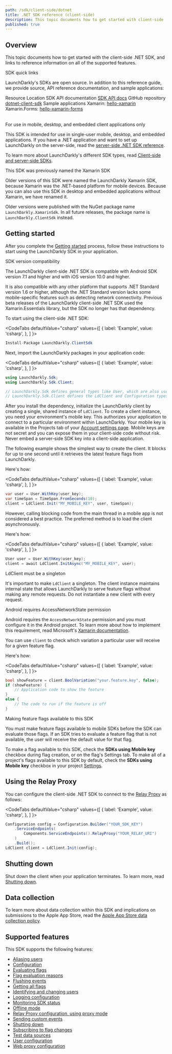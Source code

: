 ```yaml
---
path: /sdk/client-side/dotnet
title: .NET SDK reference (client-side)
description: This topic documents how to get started with client-side .NET SDK, and links to reference information on all of the supported features.
published: true
---
```


## Overview

This topic documents how to get started with the client-side .NET SDK, and links to reference information on all of the supported features.

<Callout intent="primary">
<CalloutTitle>SDK quick links</CalloutTitle>
<CalloutDescription>

LaunchDarkly's SDKs are open source. In addition to this reference guide, we provide source, API reference documentation, and sample applications:

<Table>
  <TableHeader>
    <TableHeadCell>Resource</TableHeadCell>
    <TableHeadCell>Location</TableHeadCell>
  </TableHeader>
  <TableBody>
    <TableRow>
      <TableCell>SDK API documentation</TableCell>
      <TableCell><a href="https://launchdarkly.github.io/dotnet-client-sdk/">SDK API docs</a></TableCell>
    </TableRow>
    <TableRow>
      <TableCell>GitHub repository</TableCell>
      <TableCell><a href="https://github.com/launchdarkly/dotnet-client-sdk">dotnet-client-sdk</a></TableCell>
    </TableRow>
    <TableRow>
      <TableCell>Sample applications</TableCell>
      <TableCell>Xamarin: <a href="https://github.com/launchdarkly/hello-xamarin">hello-xamarin</a> <br/> Xamarin.Forms: <a href="https://github.com/launchdarkly/hello-xamarin-forms">hello-xamarin-forms</a></TableCell>
    </TableRow>
  </TableBody>
</Table>

</CalloutDescription>
</Callout>

<Callout intent="info">
<CalloutTitle>For use in mobile, desktop, and embedded client applications only</CalloutTitle>
<CalloutDescription>

This SDK is intended for use in single-user mobile, desktop, and embedded applications. If you have a .NET application and want to set up LaunchDarkly on the server-side, read the [server-side .NET SDK reference](/sdk/server-side/dotnet).

To learn more about LaunchDarkly's different SDK types, read [Client-side and server-side SDKs](/sdk/concepts/client-side-server-side).

</CalloutDescription>
</Callout>

<Callout intent="info">
<CalloutTitle>This SDK was previously named the Xamarin SDK</CalloutTitle>
<CalloutDescription>

Older versions of this SDK were named the LaunchDarkly Xamarin SDK, because Xamarin was the .NET-based platform for mobile devices. Because you can also use this SDK in desktop and embedded applications without Xamarin, we have renamed it.

Older versions were published with the NuGet package name `LaunchDarkly.XamarinSdk`. In all future releases, the package name is `LaunchDarkly.ClientSdk` instead.

</CalloutDescription>
</Callout>

## Getting started

After you complete the [Getting started](/home/getting-started) process, follow these instructions to start using the LaunchDarkly SDK in your application.

<Callout intent="info">
<CalloutTitle>SDK version compatibility</CalloutTitle>
<CalloutDescription>

The LaunchDarkly client-side .NET SDK is compatible with Android SDK version 7.1 and higher and with iOS version 10.0 and higher.

It is also compatible with any other platform that supports .NET Standard version 1.6 or higher, although the .NET Standard version lacks some mobile-specific features such as detecting network connectivity. Previous beta releases of the LaunchDarkly client-side .NET SDK used the Xamarin.Essentials library, but the SDK no longer has that dependency.

</CalloutDescription>
</Callout>

To start using the client-side .NET SDK:

<CodeTabs
  defaultValue="csharp"
  values={[
    { label: 'Example', value: 'csharp', },
  ]
}>
<CodeTabItem value="csharp">

```csharp
Install-Package LaunchDarkly.ClientSdk
```

</CodeTabItem>
</CodeTabs>

Next, import the LaunchDarkly packages in your application code:

<CodeTabs
  defaultValue="csharp"
  values={[
    { label: 'Example', value: 'csharp', },
  ]
}>
<CodeTabItem value="csharp">

```csharp
using LaunchDarkly.Sdk;
using LaunchDarkly.Sdk.Client;

// LaunchDarkly.Sdk defines general types like User, which are also used in the server-side .NET SDK.
// LaunchDarkly.Sdk.Client defines the LdClient and Configuration types for the client-side .NET SDK.
```

</CodeTabItem>
</CodeTabs>

After you install the dependency, initialize the LaunchDarkly client by creating a single, shared instance of `LdClient`. To create a client instance, you need your environment's mobile key. This authorizes your application to connect to a particular environment within LaunchDarkly. Your mobile key is available in the Projects tab of your [Account settings page](https://app.launchdarkly.com/settings/projects). Mobile keys are not secret and you can expose them in your client-side code without risk. Never embed a server-side SDK key into a client-side application.

The following example shows the simplest way to create the client. It blocks for up to one second until it retrieves the latest feature flags from LaunchDarkly.

Here's how:

<CodeTabs
  defaultValue="csharp"
  values={[
    { label: 'Example', value: 'csharp', },
  ]
}>
<CodeTabItem value="csharp">

```csharp
var user = User.WithKey(user_key);
var timeSpan = TimeSpan.FromSeconds(10);
client = LdClient.Init("MY_MOBILE_KEY", user, timeSpan);
```

</CodeTabItem>
</CodeTabs>

However, calling blocking code from the main thread in a mobile app is not considered a best practice. The preferred method is to load the client asynchronously.

Here's how:

<CodeTabs
  defaultValue="csharp"
  values={[
    { label: 'Example', value: 'csharp', },
  ]
}>
<CodeTabItem value="csharp">

```csharp
User user = User.WithKey(user_key);
client = await LdClient.InitAsync("MY_MOBILE_KEY", user);
```

</CodeTabItem>
</CodeTabs>

<Callout intent="alert">
<CalloutTitle>LdClient must be a singleton</CalloutTitle>
<CalloutDescription>

It's important to make `LdClient` a singleton. The client instance maintains internal state that allows LaunchDarkly to serve feature flags without making any remote requests. Do not instantiate a new client with every request.

</CalloutDescription>
</Callout>

<Callout intent="alert">
<CalloutTitle>Android requires AccessNetworkState permission</CalloutTitle>
<CalloutDescription>

Android requires the `AccessNetworkState` permission and you must configure it in the Android project. To learn more about how to implement this requirement, read Microsoft's [Xamarin documentation](https://docs.microsoft.com/en-us/xamarin/essentials/connectivity?context=xamarin%2Fios&tabs=android).

</CalloutDescription>
</Callout>

You can use `client` to check which variation a particular user will receive for a given feature flag.

Here's how:

<CodeTabs
  defaultValue="csharp"
  values={[
    { label: 'Example', value: 'csharp', },
  ]
}>
<CodeTabItem value="csharp">

```csharp
bool showFeature = client.BoolVariation("your.feature.key", false);
if (showFeature) {
    // Application code to show the feature
}
else {
    // The code to run if the feature is off
}
```

</CodeTabItem>
</CodeTabs>

<Callout intent="alert">
<CalloutTitle>Making feature flags available to this SDK</CalloutTitle>
<CalloutDescription>

You must make feature flags available to mobile SDKs before the SDK can evaluate those flags. If an SDK tries to evaluate a feature flag that is not available, the user will receive the default value for that flag.

To make a flag available to this SDK, check the **SDKs using Mobile key** checkbox during flag creation, or on the flag's Settings tab. To make all of a project's flags available to this SDK by default, check the **SDKs using Mobile key** checkbox in your project [Settings](https://app.launchdarkly.com/settings/projects).

</CalloutDescription>
</Callout>

## Using the Relay Proxy

You can configure the client-side .NET SDK to connect to the [Relay Proxy](https://github.com/launchdarkly/ld-relay) as follows:

<CodeTabs
  defaultValue="csharp"
  values={[
    { label: 'Example', value: 'csharp', },
  ]
}>
<CodeTabItem value="csharp">

```csharp
Configuration config = Configuration.Builder("YOUR_SDK_KEY")
    .ServiceEndpoints(
        Components.ServiceEndpoints().RelayProxy("YOUR_RELAY_URI")
    )
    .Build();
LdClient client = LdClient.Init(config);
```

</CodeTabItem>
</CodeTabs>

## Shutting down

Shut down the client when your application terminates. To learn more, read [Shutting down](/sdk/features/shutdown#net-client-side).

## Data collection

To learn more about data collection within this SDK and implications on submissions to the Apple App Store, read the [Apple App Store data collection policy](/sdk/concepts/apple-app-store).

## Supported features

This SDK supports the following features:

* [Aliasing users](/sdk/features/aliasing-users#net-client-side)
* [Configuration](/sdk/features/config#net-client-side)
* [Evaluating flags](/sdk/features/evaluating#net-client-side)
* [Flag evaluation reasons](/sdk/features/evaluation-reasons#net-client-side)
* [Flushing events](/sdk/features/flush#net-client-side)
* [Getting all flags](/sdk/features/all-flags#net-client-side)
* [Identifying and changing users](/sdk/features/identify#net-client-side)
* [Logging configuration](/sdk/features/logging#net-client-side)
* [Monitoring SDK status](/sdk/features/monitoring#net-client-side)
* [Offline mode](/sdk/features/offline-mode#net-client-side)
* [Relay Proxy configuration, using proxy mode](/sdk/features/relay-proxy-configuration/proxy-mode#net-client-side)
* [Sending custom events](/sdk/features/events#net-client-side)
* [Shutting down](/sdk/features/shutdown#net-client-side)
* [Subscribing to flag changes](/sdk/features/flag-changes#net-client-side)
* [Test data sources](/sdk/features/test-data-sources#net-client-side)
* [User configuration](/sdk/features/user-config#net-client-side)
* [Web proxy configuration](/sdk/features/web-proxy#net-client-side)
